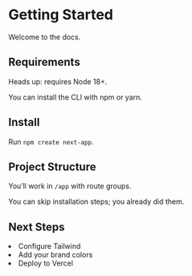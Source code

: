 # Getting Started

Welcome to the docs.

## Requirements
<Callout type="info">Heads up: requires Node 18+.</Callout>

<Callout type="tip">You can install the CLI with npm or yarn.</Callout>

## Install
Run `npm create next-app`.

## Project Structure
You’ll work in `/app` with route groups.

<Callout type="tip">You can skip installation steps; you already did them.</Callout>

## Next Steps
<Steps>
  <li>Configure Tailwind</li>
  <li>Add your brand colors</li>
  <li>Deploy to Vercel</li>
</Steps>
